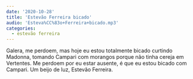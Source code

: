 ```yaml
---
date: '2020-10-28'
title: 'Estevão Ferreira bicado'
audio: 'Esteva%CC%83o+Ferreira+bicado.mp3'
categories:
  - estevão ferreira
---
```


Galera, me perdoem, mas hoje eu estou totalmente bicado curtindo Madonna, tomando Campari com morangos porque não tinha cereja em Vertentes. Me perdoem por eu estar ausente, é que eu estou bicado com Campari. Um beijo de luz, Estevão Ferreira.
